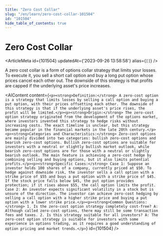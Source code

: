 ```yaml
---
title: "Zero Cost Collar"
slug: "/en/learn/zero-cost-collar-101504"
id: "101504"
hide_table_of_contents: true
---
```



# Zero Cost Collar

<ArticleMeta id={101504} updatedAt={'2023-09-26 13:58:58'} alias={`[]`} />
<div className='border-solid border-b border-t-0 my-4 border-[var(--ifm-color-gray-300)]' />

A zero cost collar is a form of options collar strategy that limits your losses. To execute it, you sell a short call option and buy a long put option whose prices cancel each other out. The downside of this strategy is that profits are capped if the underlying asset's price increases.

<AIContent content={`<p><strong>Definition:</strong> A zero-cost option is a strategy that limits losses by selling a call option and buying a put option, with their prices offsetting each other. The downside of this strategy is that if the underlying asset's price rises, the profit will be limited.</p><p><strong>Origin:</strong> The zero-cost option strategy originated from the development of the options market, where investors invented this strategy to hedge risks without increasing costs. The exact timeline is unclear, but this strategy became popular in the financial markets in the late 20th century.</p><p><strong>Categories and Characteristics:</strong> Zero-cost options are mainly divided into two categories: bullish zero-cost options and bearish zero-cost options. Bullish zero-cost options are suitable for investors with a neutral or slightly bullish market outlook, while bearish zero-cost options are for those with a neutral or slightly bearish outlook. The main feature is achieving a zero-cost hedge by combining selling and buying options, but it also limits potential profits.</p><p><strong>Specific Cases:</strong> Case 1: Suppose an investor holds 100 shares of a company, currently priced at $50. To hedge against downside risk, the investor sells a call option with a strike price of $55 and buys a put option with a strike price of $45. If the stock price falls below $45, the put option provides protection; if it rises above $55, the call option limits the profit. Case 2: An investor expects significant volatility in a stock but is unsure of the direction. The investor can achieve zero-cost hedging by selling a call option with a higher strike price and buying a put option with a lower strike price.</p><p><strong>Common Questions:</strong> 1. Is the zero-cost option strategy completely cost-free? A: Although called zero-cost options, there may still be some transaction fees and taxes. 2. Is this strategy suitable for all investors? A: The zero-cost option strategy is suitable for investors with some experience in options trading, as it requires a good understanding of option pricing and market trends.</p>`} id={101504} />
